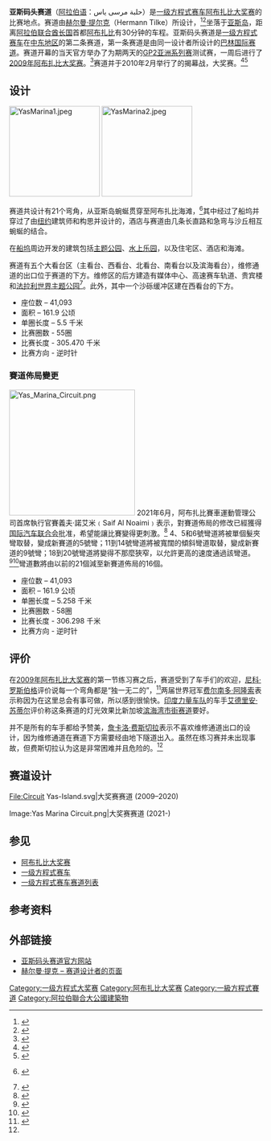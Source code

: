 {{Coord|24|28|02|N|54|36|11|E|type:landmark|display=title}}
{{Motorsport venue
| Name          = 亚斯码头赛道<br>حلبة مرسى ياس
| Location      = [[阿拉伯联合酋长国|阿拉伯联合酋长国]][[阿布扎比|阿布扎比]][[亚斯岛|亚斯岛]]
| Time          = [[GMT|GMT]] +4
| Image         = [[Image:Yas_Marina_Circuit.png|250px]]
| Image_caption = 亚斯码头赛道
| Events        = [[一级方程式赛车|一级方程式赛车]]<br>[[阿布扎比大奖赛|阿布扎比大奖赛]]<br>[[GP2亚洲系列赛|GP2亚洲系列赛]]<br>{{link-en|V8超级房车赛|V8 Supercars}}<br>[[直线竞速赛|直线竞速赛]]<br>{{link-en|GT1世界锦标赛|FIA GT1 World Championship}}<br>海湾12小时耐力赛
| Owner         = 阿布扎比政府
| Operator      = 阿布扎比汽车运动管理局
| Capacity      = 50,000人
| Architect     = [[赫尔曼·提尔克|赫尔曼·提尔克]]
| Broke_ground  = 2007年5月
| Opened        = 2009年10月
| Construction_cost = 8亿[[英镑|英镑]]<ref>{{cite news |title=Yas Marina aiming for an 'excellent event' |url=http://www.planetf1.com/story/0,18954,3213_5658598,00.html |publisher=PlanetF1.com |date=2009-10-29 |deadurl=yes |archiveurl=https://web.archive.org/web/20091101055242/http://planetf1.com/story/0%2C18954%2C3213_5658598%2C00.html |archivedate=2009-11-01 |accessdate=2014-02-19 }}</ref><br>13.22亿[[美元|美元]]<br>8.93亿[[欧元|欧元]]
| Layout1       = 一级方程式赛道(2009-2020)
| Length_km     = 5.554
| Length_mi     = 3.451
| Turns         = 21
| Record_time   = 1:34.057
| Record_driver = {{flagicon|UK}} [[路易斯·漢米爾頓|路易斯·漢米爾頓]]
| Record_team   = [[梅賽德斯車隊|梅賽德斯車隊]]
| Record_year   = [[2019年阿布扎比大奖赛|2019]]
| Layout2       = 一级方程式赛道(2021-)
| Length_km2     = 5.258
| Length_mi2     = 3.281
| Turns2         = 16
| Record_time2   = 
| Record_driver2 = 
| Record_team2   = 
| Record_year2   = 
}}

'''亚斯码头赛道'''（[[阿拉伯语|阿拉伯语]]：حلبة مرسى ياس）是[[一级方程式赛车|一级方程式赛车]][[阿布扎比大奖赛|阿布扎比大奖赛]]的比赛地点。赛道由[[赫尔曼·提尔克|赫尔曼·提尔克]]（Hermann Tilke）所设计，<ref name="tilke">{{cite news | title=Tilke GmbH – Projects – Category | url=http://www.tilke-ac.de/projects.php?projid=1065-02&imgno=1 | publisher=tilke-ac.de | date=2009-10-29 | accessdate=2009-10-30 | archive-date=2016-01-20 | archive-url=https://web.archive.org/web/20160120131648/http://www.tilke-ac.de/projects.php?projid=1065-02&imgno=1 | dead-url=no }}</ref><ref>{{cite news | title=Yas Marina Circuit construction progressing | url=http://www.gulfnews.com/Sport/Motor_Racing/10244440.html | publisher=gulfnews.com | date=2009-10-29 | accessdate=2009-10-30 | deadurl=yes | archiveurl=https://web.archive.org/web/20090129145657/http://www.gulfnews.com/Sport/Motor_Racing/10244440.html | archivedate=2009-01-29 }}</ref>坐落于[[亚斯岛|亚斯岛]]，距离[[阿拉伯联合酋长国|阿拉伯联合酋长国]]首都[[阿布扎比|阿布扎比]]有30分钟的车程。亚斯码头赛道是[[一级方程式赛车|一级方程式赛车]]在[[中东地区|中东地区]]的第二条赛道，第一条赛道是由同一设计者所设计的[[巴林国际赛道|巴林国际赛道]]。赛道开幕的当天官方举办了为期两天的[[GP2亚洲系列赛|GP2亚洲系列赛]]测试赛，一周后进行了[[2009年阿布扎比大奖赛|2009年阿布扎比大奖赛]]。<ref>{{cite news | title = GP2 race will officially open Yas Marina Circuit | work = Gulf News | publisher = Al Nisr Publishing | url = http://www.gulfnews.com/sport/Motor_Racing/10339863.html | date = 2009-08-12 | accessdate = 2009-08-12 | deadurl = yes | archiveurl = https://web.archive.org/web/20090815231558/http://www.gulfnews.com/sport/Motor_Racing/10339863.html | archivedate = 2009-08-15 }}</ref>赛道并于2010年2月举行了{{link-en|V8超级房车赛|V8 Supercars}}的揭幕战，{{link-en|亚斯 V8 400|Yas V8 400}}大奖赛。<ref>{{cite news | title=Motorsport: Middle Eastern double-header for V8 Supercars | url=http://www.nzherald.co.nz/motoring/news/article.cfm?c_id=9&objectid=10596444 | publisher=nzherald.co.nz | date=2009-10-29 | accessdate=2009-10-30 | archive-date=2012-10-21 | archive-url=https://web.archive.org/web/20121021070441/http://www.nzherald.co.nz/motoring/news/article.cfm?c_id=9&objectid=10596444 | dead-url=no }}</ref><ref>{{cite news |title=Abu Dhabi start confirmed |url=http://www.v8supercars.com.au/content/hero_news/september_2009/abu_dhabi_start_confirmed/ |publisher=v8supercars.com.au |date=2009-10-29 |accessdate=2009-10-30 |deadurl=yes |archiveurl=https://www.webcitation.org/5jjr3ycHf?url=http://www.v8supercars.com.au/content/hero_news/september_2009/abu_dhabi_start_confirmed/ |archivedate=2009-09-12 }}</ref>

==设计==
[[File:YasMarina1.jpeg|180px]]
[[File:YasMarina2.jpeg|180px]]

赛道共设计有21个弯角，从亚斯岛蜿蜒贯穿至阿布扎比海滩，<ref>{{cite news|title=Motorsport: Abu Dhabi debut marks F1 driver shake-up | url = http://www.nzherald.co.nz/motorsport/news/article.cfm?c_id=66&objectid=10606047 | publisher = nzherald.co.nz | date = 2009-10-29 | accessdate = 2009-10-30}} {{Dead link|date=October 2010|bot=H3llBot}}</ref>其中经过了船坞并穿过了由[[纽约|纽约]]建筑师{{link-en|哈尼·拉希德|Hani Rashid}}和{{link-en|丽莎·安妮·康特尔|Lise Anne Couture}}构思并设计的{{link-en|阿布扎比亚斯总督酒店|Yas Viceroy Abu Dhabi Hotel}}，酒店与赛道由几条长直路和急弯与沙丘相互蜿蜒的结合。

在[[船坞|船坞]]周边开发的建筑包括[[主题公园|主题公园]]、[[水上乐园|水上乐园]]，以及住宅区、酒店和海滩。

赛道有五个大看台区（主看台、西看台、北看台、南看台以及滨海看台），维修通道的出口位于赛道的下方。维修区的后方建造有媒体中心、高速赛车轨道、贵宾楼和[[法拉利世界主题公园|法拉利世界主题公园]]<ref name="Yas Marina">{{cite journal |date=October 2008 |title=Abu Dhabi breaks cover |journal=[[Autosport|Autosport]] |volume=194 |issue=4 |pages=10 |accessdate=2008-10-24}}</ref>。此外，其中一个沙砾缓冲区建在西看台的下方。

*座位数 – 41,093
*面积 – 161.9 公顷
*单圈长度 – 5.5 千米
*比赛圈数 - 55圈
*比赛长度 - 305.470 千米
*比赛方向 - 逆时针


=== 賽道佈局變更 ===
[[Image:Yas_Marina_Circuit.png|250px]]
2021年6月，阿布扎比賽車運動管理公司首席執行官賽義夫·諾艾米﹙Saif Al Noaimi﹚表示，對賽道佈局的修改已經獲得[[国际汽车联合会|国际汽车联合会]]批准，希望能讓比賽變得更刺激。<ref>{{Cite news|url=https://www.autosport.com/f1/news/abu-dhabi-approves-new-layout-plan-for-f1-track-to-improve-racing/6593131/|title=Abu Dhabi approves new layout plan for F1 track to improve racing|work=Autosport|date=June 21, 2021|access-date=June 21, 2021|language=en|archive-date=2021-11-14|archive-url=https://web.archive.org/web/20211114063623/https://www.autosport.com/f1/news/abu-dhabi-approves-new-layout-plan-for-f1-track-to-improve-racing/6593131/|dead-url=no}}</ref> 4、5和6號彎道將被單個髮夾彎取替，變成新賽道的5號彎；11到14號彎道將被寬闊的傾斜彎道取替，變成新賽道的9號彎；18到20號彎道將變得不那麼狹窄，以允許更高的速度通過該彎道。<ref>{{cite news |title=REVEALED: The track changes aimed at improving overtaking at Abu Dhabi's Yas Marina Circuit |url=https://www.formula1.com/en/latest/article.revealed-the-track-changes-aimed-at-improving-overtaking-at-abu-dhabis-yas.rejS8Xxbgoom5yPUInsek.html |access-date=24 June 2021 |publisher=Formula 1 |date=24 June 2021 |archive-date=2021-12-07 |archive-url=https://web.archive.org/web/20211207143901/https://www.formula1.com/en/latest/article.revealed-the-track-changes-aimed-at-improving-overtaking-at-abu-dhabis-yas.rejS8Xxbgoom5yPUInsek.html |dead-url=no }}</ref><ref>{{Cite news |url= https://www.motorsportmagazine.com/articles/single-seaters/f1/yas-marina-set-for-circuit-changes-to-aid-overtaking-at-f1-finale |title= Yas Marina set for circuit changes to aid overtaking at F1 finale |work= [[Motor_Sport_magazine|Motor Sport magazine]] |date= 22 June 2021 |access-date= 6 July 2021 |last= Williams-Smith |first= Jake |archive-date= 2021-11-14 |archive-url= https://web.archive.org/web/20211114063625/https://www.motorsportmagazine.com/articles/single-seaters/f1/yas-marina-set-for-circuit-changes-to-aid-overtaking-at-f1-finale |dead-url= no }}</ref>彎道數將由以前的21個減至新賽道佈局的16個。
*座位数 – 41,093
*面积 – 161.9 公顷
*单圈长度 – 5.258 千米
*比赛圈数 - 58圈
*比赛长度 - 306.298 千米
*比赛方向 - 逆时针

==评价==

在[[2009年阿布扎比大奖赛|2009年阿布扎比大奖赛]]的第一节练习赛之后，赛道受到了车手们的欢迎，[[尼科·罗斯伯格|尼科·罗斯伯格]]评价说每一个弯角都是“独一无二的”，<ref name="Drivers praise Abu Dhabi circuit">{{cite news|title=Drivers praise Abu Dhabi circuit|url=http://www.autosport.com/news/report.php/id/79876|author=Jonathan Noble and Jamie O'Leary|publisher=Autosport.com|date=2009-10-30|accessdate=2009-10-31|archive-date=2009-11-02|archive-url=https://web.archive.org/web/20091102044739/http://www.autosport.com/news/report.php/id/79876|dead-url=no}}</ref>两届世界冠军[[费尔南多·阿隆索|费尔南多·阿隆索]]表示称因为在这里总会有事可做，所以感到很愉快。[[印度力量车队|印度力量车队]]的车手[[艾德里安·苏蒂尔|艾德里安·苏蒂尔]]评价称这条赛道的灯光效果比新加坡[[滨海湾市街赛道|滨海湾市街赛道]]要好。

并不是所有的车手都给予赞美，[[詹卡洛·费斯切拉|詹卡洛·费斯切拉]]表示不喜欢维修通道出口的设计，因为维修通道在赛道下方需要经由地下隧道出入。虽然在练习赛并未出现事故，但费斯切拉认为这是非常困难并且危险的。<ref name="Drivers praise Abu Dhabi circuit"/>

==赛道设计==
<gallery>
File:Circuit Yas-Island.svg|大奖赛赛道 (2009–2020)
</gallery>
<gallery>
Image:Yas Marina Circuit.png|大奖赛赛道 (2021-)
</gallery>

==参见==

{{portal|一级方程式}}
* [[阿布扎比大奖赛|阿布扎比大奖赛]]
* [[一级方程式赛车|一级方程式赛车]]
* [[一级方程式赛车赛道列表|一级方程式赛车赛道列表]]

==参考资料==

{{Reflist|2}}

==外部链接==

*[https://web.archive.org/web/20090212020313/http://yasmarinacircuit.ae/ 亚斯码头赛道官方网站]
*[http://www.tilke-ac.de/projects.php?projid=1065-02&imgno=1 赫尔曼·提克 – 赛道设计者的页面]{{Wayback|url=http://www.tilke-ac.de/projects.php?projid=1065-02&imgno=1 |date=20160120131648 }}

{{一级方程式赛道}}

{{DEFAULTSORT:Yas Marina Circuit}}
[[Category:一级方程式大奖赛|Category:一级方程式大奖赛]]
[[Category:阿布扎比大奖赛|Category:阿布扎比大奖赛]]
[[Category:一級方程式賽道|Category:一級方程式賽道]]
[[Category:阿拉伯聯合大公國建築物|Category:阿拉伯聯合大公國建築物]]